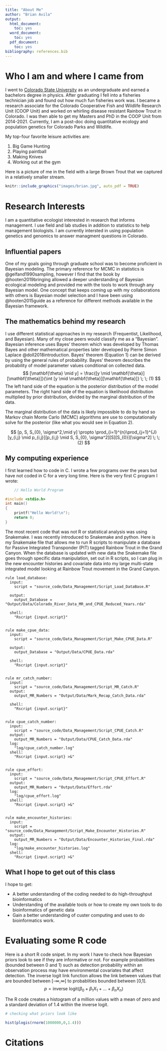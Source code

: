 ```yaml
---
title: "About Me"
author: "Brian Avila"
output:
  html_document:
    toc: yes
  word_document:
    toc: yes
  pdf_document:
    toc: yes
bibliography: references.bib
---
```


# Who I am and where I came from

I went to [Colorado State University](https://www.colostate.edu/) as an undergraduate and earned a bachelors degree in physics.  After graduating I fell into a fisheries technician job and found out how much fun fisheries work was.  I became a research associate for the Colorado Cooperative Fish and Wildlife Research Unit (COOP Unit) and worked on whirling disease resistant Rainbow Trout in Colorado.  I was then able to get my Masters and PhD in the COOP Unit from 2014-2021.  Currently, I am a post-doc doing quantitative ecology and population genetics for Colorado Parks and Wildlife.  

My top-four favorite leisure activities are:

1. Big Game Hunting
2. Playing paintball
3. Making Knives
4. Working out at the gym


Here is a picture of me in the field with a large Brown Trout that we captured in a relatively smaller stream.

```r
knitr::include_graphics("images/brian.jpg", auto_pdf = TRUE)
```


# Research Interests

I am a quantitative ecologist interested in research that informs management.  I use field and lab studies in addition to statistics to help management biologists.  I am currently intersted in using population genetics and genomics to answer managment questions in Colorado.

## Influential papers

One of my goals going through graduate school was to become proficient in Bayesian modeling.  The primary reference for MCMC in statistics is @gelfand1990sampling, however I find that the book by @hooten2019bringing allowed a deeper understanding of Bayesian ecological modeling and provided me with the tools to work through any Bayesian model.  One concept that keeps coming up with my collaborations with others is Bayesian model selection and I have been using @hooten2015guide as a reference for different methods available in the Bayesian framework.


## The mathematics behind my research

I use different statistical approaches in my research (Frequentist, Likelihood, and Bayesian).  Many of my close peers would classify me as a "Bayesian".  Bayesian inference uses Bayes’ theorem which was developed by Thomas Bayes and other mathematical properties later developed by Pierre Simon Laplace @doll2018introduction.  Bayes’ theorem (Equation 1) can be derived by using the general rules of probability.  Bayes’ theorem describes the probability of model parameter values conditional on collected data.
$$
[\mathbf{\theta} \mid y] = \frac{[y \mid \mathbf{\theta}] [\mathbf{\theta}]}{\int [y \mid \mathbf{\theta}][\mathbf{\theta}]} \; \; (1)
$$
The left hand side of the equation is the posterior distribution of the model parameters.  The right hand side of the equation is likelihood distribution multiplied by prior distribution, divided by the marginal distribution of the data.  

The marginal distribution of the data is likely impossible to do by hand so Markov chain Monte Carlo (MCMC) algorithms are use to computationally solve for the posterior (like what you would see in Equation 2).

$$
[p, S, S_{0}, \sigma^2,\mid y] \propto \prod_{i=1}^{n}\prod_{j=1}^{J} [y_{i,j} \mid p_{i,j}][p_{i,j} \mid S, S_{0}, \sigma^2][S][S_{0}][\sigma^2] \; \; (2)
$$

## My computing experience

I first learned how to code in C.  I wrote a few programs over the years but have not coded in C for a very long time.  Here is the very first C program I wrote:

```c
	// Hello World Program

#include <stdio.h>
int main()
{
	printf("Hello World!\n");
	return 0;
}
```

The most recent code that was not R or statistical analysis was using Snakemake.  I was recently introduced to Snakemake and python.  Here is my Snakemake file that allows me to run R scripts to manipulate a database for Passive Integrated Transponder (PIT) tagged Rainbow Trout in the Grand Canyon.  When the database is updated with new data the Snakemake file goes through specific data manipulation, set out in R scripts, so I can plug in the new encounter histories and covariate data into my large multi-state integrated model looking at Rainbow Trout movement in the Grand Canyon.
```
rule load_database:
  input:
    script = "source_code/Data_Management/Script_Load_DataBase.R"

  output:
    output_Database = "Output/Data/Colorado_River_Data_MR_and_CPUE_Reduced_Years.rda"
 
  shell:
    "Rscript {input.script}"


rule make_cpue_data:
  input:
    script = "source_code/Data_Management/Script_Make_CPUE_Data.R"

  output:
    output_Database = "Output/Data/CPUE_Data.rda"
 
  shell:
    "Rscript {input.script}"


rule mr_catch_number:
  input:
    script = "source_code/Data_Management/Script_MR_Catch.R"
  output:
    output_MR_Numbers = "Output/Data/Mark_Recap_Catch_Data.rda"
 
  shell:
    "Rscript {input.script}"


rule cpue_catch_number:
  input:
    script = "source_code/Data_Management/Script_CPUE_Catch.R"
  output:
    output_MR_Numbers = "Output/Data/CPUE_Catch_Data.rda"
  log:
    "log/cpue_catch_number.log"
  shell:
    "Rscript {input.script} >&"

    
rule cpue_effort:
  input:
    script = "source_code/Data_Management/Script_CPUE_Effort.R"
  output:
    output_MR_Numbers = "Output/Data/Effort.rda"
  log:
    "log/cpue_effort.log"
  shell:
    "Rscript {input.script} >&"


rule make_encounter_histories:
  input:
    script = "source_code/Data_Management/Script_Make_Encounter_Histories.R"
  output:
    output_MR_Numbers = "Output/Data/Encounter_Histories_Final.rda"
  log:
    "log/make_encounter_histories.log"
  shell:
    "Rscript {input.script} >&"
```


## What I hope to get out of this class

I hope to get:

* A better understanding of the coding needed to do high-throughput bioinformatics
* Understanding of the available tools or how to create my own tools to do bioinformatics of genetic data
* Gain a better understanding of custer computing and uses to do bioinformatics work.

# Evaluating some R code

Here is a short R code snipet.  In my work I have to check how Bayesian priors look to see if they are informative or not.  For example probabilities (bounded between 0 and 1) such as detection probability within an observation process may have environmental covariates that affect detection.  The inverse logit link function allows the link between values that are bounded between [-$\infty$,$\infty$] to probablities bounded between [0,1].
$$
p = \text{inverse logit}(\beta_{0} + \beta_1X_{1} + ...+\beta_{n}X_{n})
$$

The R code creates a histogram of a million values with a mean of zero and a standard deviation of 1.4 within the inverse logit.
```r
# checking what priors look like

hist(plogis(rnorm(1000000,0,1.4)))


```

# Citations

